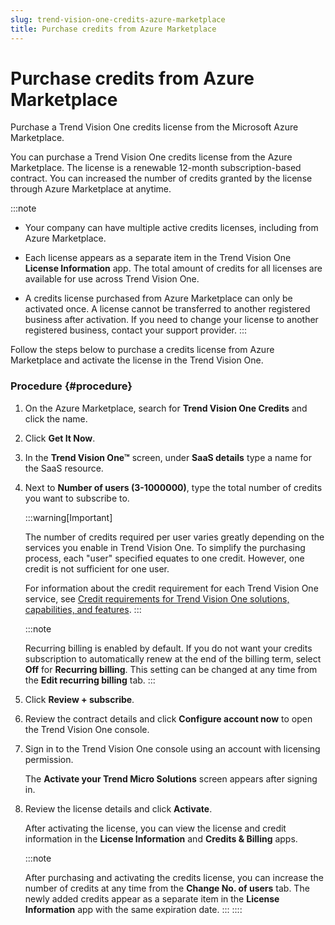 ```yaml
---
slug: trend-vision-one-credits-azure-marketplace
title: Purchase credits from Azure Marketplace
---
```

# Purchase credits from Azure Marketplace

Purchase a Trend Vision One credits license from the Microsoft Azure Marketplace.

You can purchase a Trend Vision One credits license from the Azure Marketplace. The license is a renewable 12-month subscription-based contract. You can increased the number of credits granted by the license through Azure Marketplace at anytime.

:::note

- Your company can have multiple active credits licenses, including from Azure Marketplace.

- Each license appears as a separate item in the Trend Vision One **License Information** app. The total amount of credits for all licenses are available for use across Trend Vision One.

- A credits license purchased from Azure Marketplace can only be activated once. A license cannot be transferred to another registered business after activation. If you need to change your license to another registered business, contact your support provider.
:::

Follow the steps below to purchase a credits license from Azure Marketplace and activate the license in the Trend Vision One.

### Procedure {#procedure}

1.  On the Azure Marketplace, search for **Trend Vision One Credits** and click the name.

2.  Click **Get It Now**.

3.  In the **Trend Vision One™** screen, under **SaaS details** type a name for the SaaS resource.

4.  Next to **Number of users (3-1000000)**, type the total number of credits you want to subscribe to.

    :::warning[Important]

    The number of credits required per user varies greatly depending on the services you enable in Trend Vision One. To simplify the purchasing process, each "user" specified equates to one credit. However, one credit is not sufficient for one user.

    For information about the credit requirement for each Trend Vision One service, see [Credit requirements for Trend Vision One solutions, capabilities, and features](credit-req-for-apps-services.mdx).
    :::

    :::note

    Recurring billing is enabled by default. If you do not want your credits subscription to automatically renew at the end of the billing term, select **Off** for **Recurring billing**. This setting can be changed at any time from the **Edit recurring billing** tab.
    :::

5.  Click **Review + subscribe**.

6.  Review the contract details and click **Configure account now** to open the Trend Vision One console.

7.  Sign in to the Trend Vision One console using an account with licensing permission.

    The **Activate your Trend Micro Solutions** screen appears after signing in.

8.  Review the license details and click **Activate**.

    After activating the license, you can view the license and credit information in the **License Information** and **Credits & Billing** apps.

    :::note

    After purchasing and activating the credits license, you can increase the number of credits at any time from the **Change No. of users** tab. The newly added credits appear as a separate item in the **License Information** app with the same expiration date.
    :::
::::
